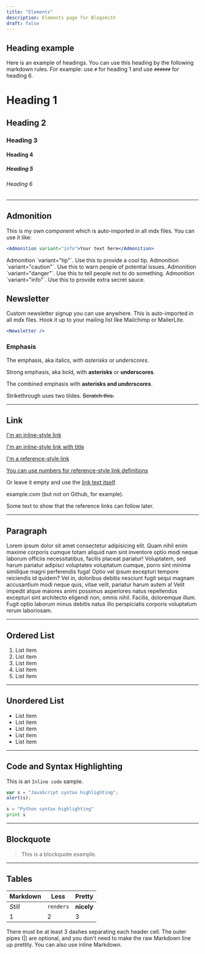 ```yaml
---
title: "Elements"
description: Elements page for Blogsmith
draft: false
---
```


## Heading example

Here is an example of headings. You can use this heading by the following markdown rules. For example: use `#` for heading 1 and use `######` for heading 6.

# Heading 1

## Heading 2

### Heading 3

#### Heading 4

##### Heading 5

###### Heading 6

---

## Admonition

This is my own component which is auto-imported in all mdx files. You can use it like:

```jsx
<Admonition variant="info">Your text here</Admonition>
```

<Admonition variant="tip">
  Admonition `variant="tip"`. Use this to provide a cool tip.
</Admonition>

<Admonition variant="caution">
  Admonition `variant="caution"`. Use this to warn people of potential issues.
</Admonition>

<Admonition variant="danger">
  Admonition `variant="danger"`. Use this to tell people not to do something.
</Admonition>

<Admonition variant="info">
  Admonition `variant="info"`. Use this to provide extra secret sauce.
</Admonition>

## Newsletter

Custom newsletter signup you can use anywhere. This is auto-imported in all mdx files. Hook it up to your mailing list like Mailchimp or MailerLite.

```jsx
<Newsletter />
```

<Newsletter />

### Emphasis

The emphasis, aka italics, with _asterisks_ or _underscores_.

Strong emphasis, aka bold, with **asterisks** or **underscores**.

The combined emphasis with **asterisks and _underscores_**.

Strikethrough uses two tildes. ~~Scratch this.~~

---

## Link

[I'm an inline-style link](https://www.google.com)

[I'm an inline-style link with title](https://www.google.com "Google's Homepage")

[I'm a reference-style link][arbitrary case-insensitive reference text]

[You can use numbers for reference-style link definitions][1]

Or leave it empty and use the [link text itself].

example.com (but not on Github, for example).

Some text to show that the reference links can follow later.

[arbitrary case-insensitive reference text]: https://www.cosmicthemes.com
[1]: https://cosmicthemes.com
[link text itself]: https://www.webreaper.dev

---

## Paragraph

Lorem ipsum dolor sit amet consectetur adipisicing elit. Quam nihil enim maxime corporis cumque totam aliquid nam sint inventore optio modi neque laborum officiis necessitatibus, facilis placeat pariatur! Voluptatem, sed harum pariatur adipisci voluptates voluptatum cumque, porro sint minima similique magni perferendis fuga! Optio vel ipsum excepturi tempore reiciendis id quidem? Vel in, doloribus debitis nesciunt fugit sequi magnam accusantium modi neque quis, vitae velit, pariatur harum autem a! Velit impedit atque maiores animi possimus asperiores natus repellendus excepturi sint architecto eligendi non, omnis nihil. Facilis, doloremque illum. Fugit optio laborum minus debitis natus illo perspiciatis corporis voluptatum rerum laboriosam.

---

## Ordered List

1. List item
2. List item
3. List item
4. List item
5. List item

---

## Unordered List

- List item
- List item
- List item
- List item
- List item

---

## Code and Syntax Highlighting

This is an `Inline code` sample.

```javascript
var s = "JavaScript syntax highlighting";
alert(s);
```

```python
s = "Python syntax highlighting"
print s
```

---

## Blockquote

> This is a blockquote example.

---

## Tables

| Markdown | Less      | Pretty     |
| -------- | --------- | ---------- |
| _Still_  | `renders` | **nicely** |
| 1        | 2         | 3          |

There must be at least 3 dashes separating each header cell.
The outer pipes (|) are optional, and you don't need to make the
raw Markdown line up prettily. You can also use inline Markdown.
